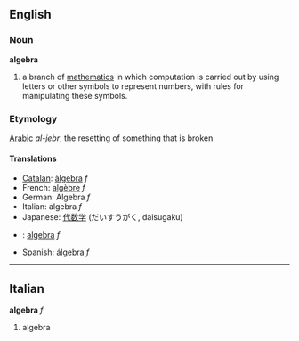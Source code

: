 ==English==
===Noun===
'''algebra'''

#a branch of [[mathematics]] in which computation is carried out by using letters or other symbols to represent numbers, with rules for manipulating these symbols.

===Etymology===
[[Arabic]] ''al-jebr'', the resetting of something that is broken

====Translations====
*[[Catalan]]: [[àlgebra]] ''f''
*French: [[algèbre]] ''f''
*German: Algebra ''f''
*Italian: algebra ''f''
*Japanese: [[代数学]] (だいすうがく, daisugaku)
*{{sk}}: [[algebra#Slovak|algebra]] ''f''
*Spanish: [[álgebra]] ''f'' 

----

==Italian==
'''algebra''' ''f''

# algebra